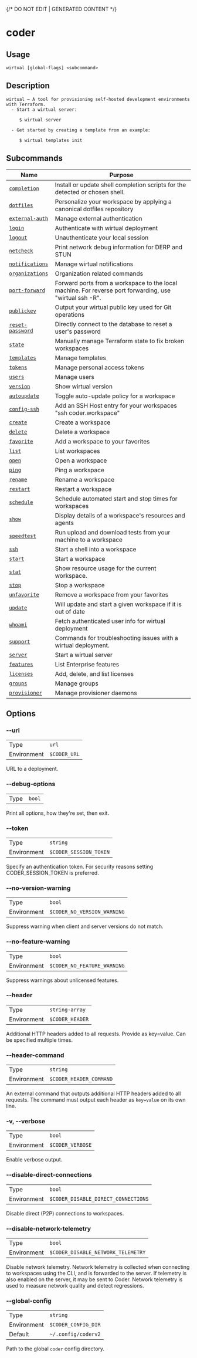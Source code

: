 {/* DO NOT EDIT | GENERATED CONTENT */}

# coder

## Usage

```console
wirtual [global-flags] <subcommand>
```

## Description

```console
wirtual — A tool for provisioning self-hosted development environments with Terraform.
  - Start a wirtual server:

     $ wirtual server

  - Get started by creating a template from an example:

     $ wirtual templates init
```

## Subcommands

| Name                                               | Purpose                                                                                               |
| -------------------------------------------------- | ----------------------------------------------------------------------------------------------------- |
| [<code>completion</code>](./completion.md)         | Install or update shell completion scripts for the detected or chosen shell.                          |
| [<code>dotfiles</code>](./dotfiles.md)             | Personalize your workspace by applying a canonical dotfiles repository                                |
| [<code>external-auth</code>](./external-auth.md)   | Manage external authentication                                                                        |
| [<code>login</code>](./login.md)                   | Authenticate with wirtual deployment                                                                    |
| [<code>logout</code>](./logout.md)                 | Unauthenticate your local session                                                                     |
| [<code>netcheck</code>](./netcheck.md)             | Print network debug information for DERP and STUN                                                     |
| [<code>notifications</code>](./notifications.md)   | Manage wirtual notifications                                                                            |
| [<code>organizations</code>](./organizations.md)   | Organization related commands                                                                         |
| [<code>port-forward</code>](./port-forward.md)     | Forward ports from a workspace to the local machine. For reverse port forwarding, use "wirtual ssh -R". |
| [<code>publickey</code>](./publickey.md)           | Output your wirtual public key used for Git operations                                                  |
| [<code>reset-password</code>](./reset-password.md) | Directly connect to the database to reset a user's password                                           |
| [<code>state</code>](./state.md)                   | Manually manage Terraform state to fix broken workspaces                                              |
| [<code>templates</code>](./templates.md)           | Manage templates                                                                                      |
| [<code>tokens</code>](./tokens.md)                 | Manage personal access tokens                                                                         |
| [<code>users</code>](./users.md)                   | Manage users                                                                                          |
| [<code>version</code>](./version.md)               | Show wirtual version                                                                                    |
| [<code>autoupdate</code>](./autoupdate.md)         | Toggle auto-update policy for a workspace                                                             |
| [<code>config-ssh</code>](./config-ssh.md)         | Add an SSH Host entry for your workspaces "ssh coder.workspace"                                       |
| [<code>create</code>](./create.md)                 | Create a workspace                                                                                    |
| [<code>delete</code>](./delete.md)                 | Delete a workspace                                                                                    |
| [<code>favorite</code>](./favorite.md)             | Add a workspace to your favorites                                                                     |
| [<code>list</code>](./list.md)                     | List workspaces                                                                                       |
| [<code>open</code>](./open.md)                     | Open a workspace                                                                                      |
| [<code>ping</code>](./ping.md)                     | Ping a workspace                                                                                      |
| [<code>rename</code>](./rename.md)                 | Rename a workspace                                                                                    |
| [<code>restart</code>](./restart.md)               | Restart a workspace                                                                                   |
| [<code>schedule</code>](./schedule.md)             | Schedule automated start and stop times for workspaces                                                |
| [<code>show</code>](./show.md)                     | Display details of a workspace's resources and agents                                                 |
| [<code>speedtest</code>](./speedtest.md)           | Run upload and download tests from your machine to a workspace                                        |
| [<code>ssh</code>](./ssh.md)                       | Start a shell into a workspace                                                                        |
| [<code>start</code>](./start.md)                   | Start a workspace                                                                                     |
| [<code>stat</code>](./stat.md)                     | Show resource usage for the current workspace.                                                        |
| [<code>stop</code>](./stop.md)                     | Stop a workspace                                                                                      |
| [<code>unfavorite</code>](./unfavorite.md)         | Remove a workspace from your favorites                                                                |
| [<code>update</code>](./update.md)                 | Will update and start a given workspace if it is out of date                                          |
| [<code>whoami</code>](./whoami.md)                 | Fetch authenticated user info for wirtual deployment                                                    |
| [<code>support</code>](./support.md)               | Commands for troubleshooting issues with a wirtual deployment.                                          |
| [<code>server</code>](./server.md)                 | Start a wirtual server                                                                                  |
| [<code>features</code>](./features.md)             | List Enterprise features                                                                              |
| [<code>licenses</code>](./licenses.md)             | Add, delete, and list licenses                                                                        |
| [<code>groups</code>](./groups.md)                 | Manage groups                                                                                         |
| [<code>provisioner</code>](./provisioner.md)       | Manage provisioner daemons                                                                            |

## Options

### --url

|             |                         |
| ----------- | ----------------------- |
| Type        | <code>url</code>        |
| Environment | <code>$CODER_URL</code> |

URL to a deployment.

### --debug-options

|      |                   |
| ---- | ----------------- |
| Type | <code>bool</code> |

Print all options, how they're set, then exit.

### --token

|             |                                   |
| ----------- | --------------------------------- |
| Type        | <code>string</code>               |
| Environment | <code>$CODER_SESSION_TOKEN</code> |

Specify an authentication token. For security reasons setting CODER_SESSION_TOKEN is preferred.

### --no-version-warning

|             |                                        |
| ----------- | -------------------------------------- |
| Type        | <code>bool</code>                      |
| Environment | <code>$CODER_NO_VERSION_WARNING</code> |

Suppress warning when client and server versions do not match.

### --no-feature-warning

|             |                                        |
| ----------- | -------------------------------------- |
| Type        | <code>bool</code>                      |
| Environment | <code>$CODER_NO_FEATURE_WARNING</code> |

Suppress warnings about unlicensed features.

### --header

|             |                            |
| ----------- | -------------------------- |
| Type        | <code>string-array</code>  |
| Environment | <code>$CODER_HEADER</code> |

Additional HTTP headers added to all requests. Provide as key=value. Can be specified multiple times.

### --header-command

|             |                                    |
| ----------- | ---------------------------------- |
| Type        | <code>string</code>                |
| Environment | <code>$CODER_HEADER_COMMAND</code> |

An external command that outputs additional HTTP headers added to all requests. The command must output each header as `key=value` on its own line.

### -v, --verbose

|             |                             |
| ----------- | --------------------------- |
| Type        | <code>bool</code>           |
| Environment | <code>$CODER_VERBOSE</code> |

Enable verbose output.

### --disable-direct-connections

|             |                                                |
| ----------- | ---------------------------------------------- |
| Type        | <code>bool</code>                              |
| Environment | <code>$CODER_DISABLE_DIRECT_CONNECTIONS</code> |

Disable direct (P2P) connections to workspaces.

### --disable-network-telemetry

|             |                                               |
| ----------- | --------------------------------------------- |
| Type        | <code>bool</code>                             |
| Environment | <code>$CODER_DISABLE_NETWORK_TELEMETRY</code> |

Disable network telemetry. Network telemetry is collected when connecting to workspaces using the CLI, and is forwarded to the server. If telemetry is also enabled on the server, it may be sent to Coder. Network telemetry is used to measure network quality and detect regressions.

### --global-config

|             |                                |
| ----------- | ------------------------------ |
| Type        | <code>string</code>            |
| Environment | <code>$CODER_CONFIG_DIR</code> |
| Default     | <code>~/.config/coderv2</code> |

Path to the global `coder` config directory.

